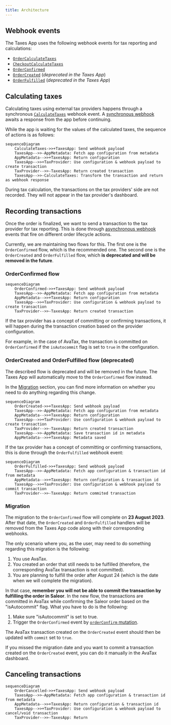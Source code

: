 ```yaml
---
title: Architecture
---
```


## Webhook events

The Taxes App uses the following webhook events for tax reporting and calculations:

- [`OrderCalculateTaxes`](docs/api-reference/taxes/objects/calculate-taxes.mdx)
- [`CheckoutCalculateTaxes`](docs/api-reference/taxes/objects/calculate-taxes.mdx)
- [`OrderConfirmed`](docs/api-reference/orders/objects/order-confirmed.mdx)
- [`OrderCreated`](docs/api-reference/orders/objects/order-created.mdx) (_deprecated in the Taxes App_)
- [`OrderFulfilled`](docs/api-reference/orders/objects/order-fulfilled.mdx) (_deprecated in the Taxes App_)

## Calculating taxes

Calculating taxes using external tax providers happens through a synchronous [`CalculateTaxes`](docs/api-reference/taxes/objects/calculate-taxes.mdx) webhook event. A [synchronous webhook](docs/developer/extending/webhooks/synchronous-events/overview.mdx) awaits a response from the app before continuing.

While the app is waiting for the values of the calculated taxes, the sequence of actions is as follows:

```mermaid
sequenceDiagram
    CalculateTaxes->>+TaxesApp: Send webhook payload
    TaxesApp-->>-AppMetadata: Fetch app configuration from metadata
    AppMetadata-->>+TaxesApp: Return configuration
    TaxesApp-->>+TaxProvider: Use configuration & webhook payload to create transaction
    TaxProvider-->>-TaxesApp: Return created transaction
    TaxesApp-->>-CalculateTaxes: Transform the transaction and return as webhook response
```

During tax calculation, the transactions on the tax providers' side are not recorded. They will not appear in the tax provider's dashboard.

## Recording transactions

Once the order is finalized, we want to send a transaction to the tax provider for tax reporting. This is done through [asynchronous webhook](docs/developer/extending/webhooks/asynchronous-events.mdx) events that fire on different order lifecycle actions.

Currently, we are maintaining two flows for this. The first one is the `OrderConfirmed` flow, which is the recommended one. The second one is the `OrderCreated` and `OrderFulfilled` flow, which **is deprecated and will be removed in the future**.

### OrderConfirmed flow

```mermaid
sequenceDiagram
    OrderConfirmed->>+TaxesApp: Send webhook payload
    TaxesApp-->>-AppMetadata: Fetch app configuration from metadata
    AppMetadata-->>+TaxesApp: Return configuration
    TaxesApp-->>+TaxProvider: Use configuration & webhook payload to create transaction
    TaxProvider-->>-TaxesApp: Return created transaction
```

If the tax provider has a concept of committing or confirming transactions, it will happen during the transaction creation based on the provider configuration.

For example, in the case of AvaTax, the transaction is committed on `OrderConfirmed` if the `isAutocommit` flag is set to `true` in the configuration.

### OrderCreated and OrderFulfilled flow (deprecated)

The described flow is deprecated and will be removed in the future. The Taxes App will automatically move to the `OrderConfirmed` flow instead.

In the [Migration](#migration) section, you can find more information on whether you need to do anything regarding this change.

```mermaid
sequenceDiagram
    OrderCreated->>+TaxesApp: Send webhook payload
    TaxesApp-->>-AppMetadata: Fetch app configuration from metadata
    AppMetadata-->>+TaxesApp: Return configuration
    TaxesApp-->>+TaxProvider: Use configuration & webhook payload to create transaction
    TaxProvider-->>-TaxesApp: Return created transaction
    TaxesApp-->>-AppMetadata: Save transaction id in metadata
    AppMetadata-->>+TaxesApp: Metadata saved
```

If the tax provider has a concept of committing or confirming transactions, this is done through the `OrderFulfilled` webhook event:

```mermaid
sequenceDiagram
    OrderFulfilled->>+TaxesApp: Send webhook payload
    TaxesApp-->>-AppMetadata: Fetch app configuration & transaction id from metadata
    AppMetadata-->>+TaxesApp: Return configuration & transaction id
    TaxesApp-->>+TaxProvider: Use configuration & webhook payload to commit transaction
    TaxProvider-->>-TaxesApp: Return commited transaction
```

### Migration

The migration to the `OrderConfirmed` flow will complete on **23 August 2023**. After that date, the `OrderCreated` and `OrderFulfilled` handlers will be removed from the Taxes App code along with their corresponding webhooks.

The only scenario where you, as the user, may need to do something regarding this migration is the following:

1. You use AvaTax.
2. You created an order that still needs to be fulfilled (therefore, the corresponding AvaTax transaction is not committed).
3. You are planning to fulfill the order after August 24 (which is the date when we will complete the migration).

In that case, **remember you will not be able to commit the transaction by fulfilling the order in Saleor**. In the new flow, the transactions are committed in AvaTax while confirming the Saleor order based on the "isAutocommit" flag. What you have to do is the following:

1. Make sure "isAutocommit" is set to true.
2. Trigger the `OrderConfirmed` event by [`orderConfirm` mutation](https://docs.saleor.io/docs/3.x/api-reference/orders/mutations/order-confirm).

The AvaTax transaction created on the `OrderCreated` event should then be updated with `commit` set to `true`.

If you missed the migration date and you want to commit a transaction created on the `OrderCreated` event, you can do it manually in the AvaTax dashboard.

## Canceling transactions

```mermaid
sequenceDiagram
    OrderCancelled->>+TaxesApp: Send webhook payload
    TaxesApp-->>-AppMetadata: Fetch app configuration & transaction id from metadata
    AppMetadata-->>+TaxesApp: Return configuration & transaction id
    TaxesApp-->>+TaxProvider: Use configuration & webhook payload to cancel/void transaction
    TaxProvider-->>-TaxesApp: Return
```
